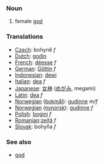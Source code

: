 === Noun ===

#female [[god]]

=== Translations ===
*[[Czech]]: bohyně  ''f''
*[[Dutch]]: [[godin]]
*[[French]]: [[déesse]] ''f''
*[[German]]: [[Göttin]] ''f''
*[[Indonesian]]: [[dewi]]
*[[Italian]]: [[dea]] ''f''
*[[Japanese]]: [[女神]] ([[めがみ]], megami)
*[[Latin]]: [[dea]] ''f''
*[[Norwegian]] ([[bokmål]]): [[gudinne]] ''m/f''
*[[Norwegian]] ([[nynorsk]]): [[gudinne]] ''f''
*[[Polish]]: [[bogini]] ''f''
*[[Romanian]]:[[zeiţă]] ''f''
*[[Slovak]]: bohyňa  ''f''

===See also===
* [[god]]